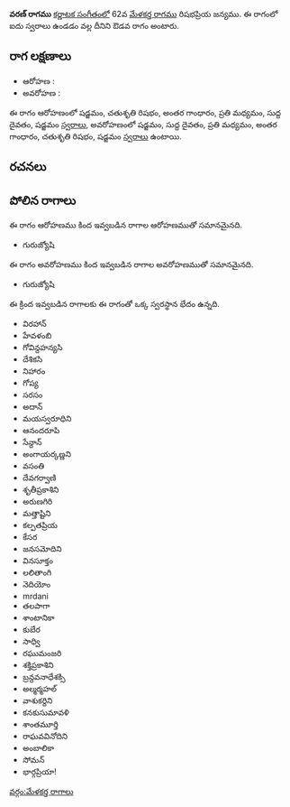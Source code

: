 {{Infobox ragam
	| name          	= వరణ్
	| synonym	    	= 
	| mela          	= 
	| chakra        	= 
	| janaka        	= 
	| type          	= ఔడవ
	| arohanam      	= {{svaraC|S|R2|G3|M2|D1|S'}} 
	| avarohanam    	= {{svaraC|S'|D1|M2|G3|R2|S}}
	| jeeva         	=
	| chhaya        	=
	| nyasa         	=
	| vishesha      	= 
	| equivalent  		= 
}}
{{కర్ణాటక సంగీత రాగాలు}}
'''వరణ్ రాగము''' [[కర్ణాటక సంగీతం]]లో 62వ [[మేళకర్త రాగము]] రిషభప్రియ జన్యము.  ఈ రాగంలో ఐదు స్వరాలు ఉండడం వల్ల దీనిని ఔడవ రాగం అంటారు.


==రాగ లక్షణాలు==


* ఆరోహణ : {{svaraC|S|R2|G3|M2|D1|S'}} 
* అవరోహణ : {{svaraC|S'|D1|M2|G3|R2|S}}

ఈ రాగం ఆరోహణంలో షడ్జమం, చతుశృతి రిషభం, అంతర గాంధారం, ప్రతి మధ్యమం, సుద్ద దైవతం, షడ్జమం [[స్వరాలు]], అవరోహణంలో షడ్జమం, సుద్ద దైవతం, ప్రతి మధ్యమం, అంతర గాంధారం, చతుశృతి రిషభం, షడ్జమం [[స్వరాలు]] ఉంటాయి.

==రచనలు==



==పోలిన రాగాలు==
ఈ రాగం ఆరోహణము కింద ఇవ్వబడిన రాగాల ఆరోహణముతో సమానమైనది.
* గురుజ్యోషి

ఈ రాగం అవరోహణము కింద ఇవ్వబడిన రాగాల అవరోహణముతో సమానమైనది.
* గురుజ్యోషి

ఈ క్రింద ఇవ్వబడిన రాగాలకు ఈ రాగంతో ఒక్క స్వరస్థాన భేదం ఉన్నది.
* విరహాన్
* హేవళంబి
* గోవిన్దహన్యసి
* దేశికసి
* నిహారం
* గోప్య
* సరసం
* అదాన్
* మయస్వరూధిని
* ఆనందరూపి
* సేన్దాన్
* అంగాయర్కణ్ణని
* వసంతి
* దేవగర్వాణి
* శృతీప్రకాశిని
* అరుణగిరి
* మత్తాష్టిని
* కల్పతప్రియ
* కేసర
* జనసమోదిని
* వినసూక్తం
* లలితాంగి
* నెదియోం
* mrdani
* తలపాగా
* శాంటానికా
* కుబేర
* సాధ్వి
* రఘుమంజరి
* శక్తిప్రకాశిని
* బ్రన్దవనాధేశక్సి
* అల్మర్మహల్
* వాశుకర్దిని
* కనకుసుమావళి
* శాంతమూర్తి
* రాఘవవినోదిని
* అంబాలికా
* సోమన్
* భార్గప్రియా!



[[వర్గం:మేళకర్త రాగాలు]]